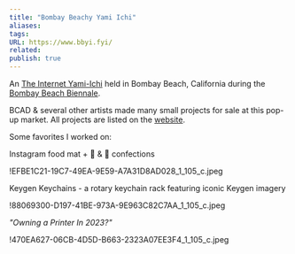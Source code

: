 ```yaml
---
title: "Bombay Beachy Yami Ichi"
aliases: 
tags: 
URL: https://www.bbyi.fyi/
related: 
publish: true
---
```




An [The Internet Yami-Ichi](http://yami-ichi.biz/) held in Bombay Beach, California during the [Bombay Beach Biennale](https://www.bombaybeachbiennale.org/).

BCAD & several other artists made many small projects for sale at this pop-up market. All projects are listed on the [website](https://www.bbyi.fyi/).

Some favorites I worked on:

Instagram food mat + 🍑 & 🍆 confections

!<Link href="/c/efbe1c21-19c7-49ea-9e59-a7a31d8ad0281105cjpeg" className="text-[var(--color-primary)] hover:underline hover:text-[var(--color-secondary)] transition-colors font-medium">EFBE1C21-19C7-49EA-9E59-A7A31D8AD028_1_105_c.jpeg</Link>

Keygen Keychains - a rotary keychain rack featuring iconic Keygen imagery 

!<Link href="/c/88069300-d197-41be-973a-9e963c82c7aa1105cjpeg" className="text-[var(--color-primary)] hover:underline hover:text-[var(--color-secondary)] transition-colors font-medium">88069300-D197-41BE-973A-9E963C82C7AA_1_105_c.jpeg</Link>

*"Owning a Printer In 2023?"*

!<Link href="/c/470ea627-06cb-4d5d-b663-2323a07ee3f41105cjpeg" className="text-[var(--color-primary)] hover:underline hover:text-[var(--color-secondary)] transition-colors font-medium">470EA627-06CB-4D5D-B663-2323A07EE3F4_1_105_c.jpeg</Link>